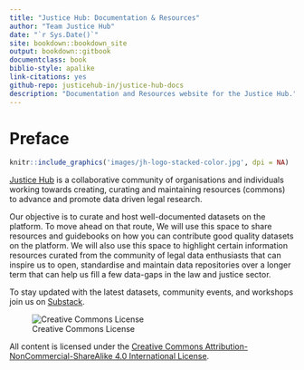 ```yaml
--- 
title: "Justice Hub: Documentation & Resources"
author: "Team Justice Hub"
date: "`r Sys.Date()`"
site: bookdown::bookdown_site
output: bookdown::gitbook
documentclass: book
biblio-style: apalike
link-citations: yes
github-repo: justicehub-in/justice-hub-docs
description: "Documentation and Resources website for the Justice Hub."
---
```


# Preface {-}

```r
knitr::include_graphics('images/jh-logo-stacked-color.jpg', dpi = NA)
```

[Justice Hub](https://justicehub.in) is a collaborative community of organisations and individuals working towards creating, curating and maintaining resources (commons) to advance and promote data driven legal research.

Our objective is to curate and host well-documented datasets on the platform. To move ahead on that route, We will use this space to share resources and guidebooks on how you can contribute good quality datasets on the platform. We will also use this space to highlight certain information resources curated from the community of legal data enthusiasts that can inspire us to open, standardise and maintain data repositories over a longer term that can help us fill a few data-gaps in the law and justice sector. 

To stay updated with the latest datasets, community events, and workshops join us on [Substack](https://dataforjustice.substack.com/). 


![Creative Commons License](images/by-nc-sa.png)

All content is licensed under the [Creative Commons Attribution-NonCommercial-ShareAlike 4.0 International License](http://creativecommons.org/licenses/by-nc-sa/4.0/).
